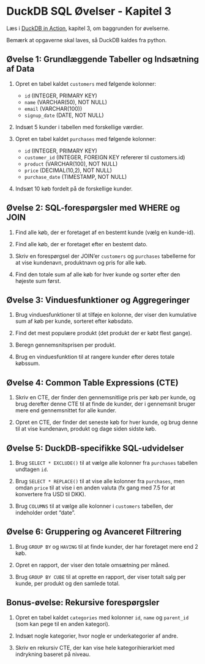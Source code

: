 

# DuckDB SQL Øvelser - Kapitel 3

Læs i [DuckDB in Action](duckdb_in_action.pdf), kapitel 3, om baggrunden for øvelserne.

Bemærk at opgaverne skal laves, så DuckDB kaldes fra python.

## Øvelse 1: Grundlæggende Tabeller og Indsætning af Data
1. Opret en tabel kaldet `customers` med følgende kolonner:
   - `id` (INTEGER, PRIMARY KEY)
   - `name` (VARCHAR(50), NOT NULL)
   - `email` (VARCHAR(100))
   - `signup_date` (DATE, NOT NULL)

2. Indsæt 5 kunder i tabellen med forskellige værdier.

3. Opret en tabel kaldet `purchases` med følgende kolonner:
   - `id` (INTEGER, PRIMARY KEY)
   - `customer_id` (INTEGER, FOREIGN KEY refererer til customers.id)
   - `product` (VARCHAR(100), NOT NULL)
   - `price` (DECIMAL(10,2), NOT NULL)
   - `purchase_date` (TIMESTAMP, NOT NULL)

4. Indsæt 10 køb fordelt på de forskellige kunder.

## Øvelse 2: SQL-forespørgsler med WHERE og JOIN
1. Find alle køb, der er foretaget af en bestemt kunde (vælg en kunde-id).

2. Find alle køb, der er foretaget efter en bestemt dato.

3. Skriv en forespørgsel der JOIN'er `customers` og `purchases` tabellerne for at vise kundenavn, produktnavn og pris for alle køb.

4. Find den totale sum af alle køb for hver kunde og sorter efter den højeste sum først.

## Øvelse 3: Vinduesfunktioner og Aggregeringer
1. Brug vinduesfunktioner til at tilføje en kolonne, der viser den kumulative sum af køb per kunde, sorteret efter købsdato.

2. Find det mest populære produkt (det produkt der er købt flest gange).

3. Beregn gennemsnitsprisen per produkt.

4. Brug en vinduesfunktion til at rangere kunder efter deres totale købssum.

## Øvelse 4: Common Table Expressions (CTE)
1. Skriv en CTE, der finder den gennemsnitlige pris per køb per kunde, og brug derefter denne CTE til at finde de kunder, der i gennemsnit bruger mere end gennemsnittet for alle kunder.

2. Opret en CTE, der finder det seneste køb for hver kunde, og brug denne til at vise kundenavn, produkt og dage siden sidste køb.

## Øvelse 5: DuckDB-specifikke SQL-udvidelser
1. Brug `SELECT * EXCLUDE()` til at vælge alle kolonner fra `purchases` tabellen undtagen `id`.

2. Brug `SELECT * REPLACE()` til at vise alle kolonner fra `purchases`, men omdan `price` til at vise i en anden valuta (fx gang med 7.5 for at konvertere fra USD til DKK).

3. Brug `COLUMNS` til at vælge alle kolonner i `customers` tabellen, der indeholder ordet "date".

## Øvelse 6: Gruppering og Avanceret Filtrering
1. Brug `GROUP BY` og `HAVING` til at finde kunder, der har foretaget mere end 2 køb.

2. Opret en rapport, der viser den totale omsætning per måned.

3. Brug `GROUP BY CUBE` til at oprette en rapport, der viser totalt salg per kunde, per produkt og den samlede total.

## Bonus-øvelse: Rekursive forespørgsler
1. Opret en tabel kaldet `categories` med kolonner `id`, `name` og `parent_id` (som kan pege til en anden kategori).

2. Indsæt nogle kategorier, hvor nogle er underkategorier af andre.

3. Skriv en rekursiv CTE, der kan vise hele kategorihierarkiet med indrykning baseret på niveau.

